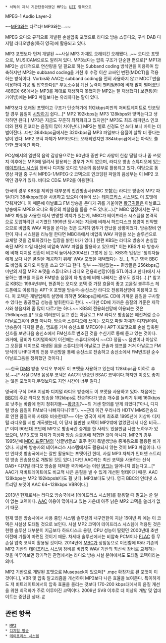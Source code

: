  * 서독의 제식 기관단총이였던 MP2는 [[UZI]] 항목으로

MPEG-1 Audio Layer-2

~~[[MP3]]와는 다르다! MP3와는...~~

MPEG 오디오 규격으로 개발된 손실압축 포맷으로 라디오 방송 스튜디오, 구식 DAB 디지털 라디오방송(특히 영국)에 활용되고 있다.

MP3 포맷보다 먼저 개발된 ~~사실 MP3 자체도 오래되긴 오래됐다...~~ 오디오 포맷으로, MUSICAM으로도 알려져 있다. MP3보다는 압축 구조가 단순한 편으로[* MP1과 MP2는 상대적으로 연산량을 덜 필요로 하는 Subband coding 방식만을 이용하여 압축하지만 MP3는 subband coding을 거친 후 수정 이산 코싸인 변환(MDCT)을 적용하는 방식이다. Vorbis와 AAC는 subband coding을 전혀 사용하지 않고 MDCT만을 이용하여 가공 및 압축한다][* 부동소수점 계산 능력이 펜티엄60에 비해 많이 떨어졌던 486DX-66에서는 MP3를 제대로 재생하지 못했지만 MP2는 잘 재생했다] 보관용(아카이빙)에는 MP3 파일보다는 유리하다는 말이 있다.

MP3보다 오래된 포맷이고 구조가 단순하기에 192kbps미만의 저비트레이트로 인코딩할 경우 음질이 [[시망]]하기 쉽다...[* MP2 192kbps는 MP3 128kbps와 맞먹는다고 생각하면 된다.] MP3은 지금도 꾸준히 최적화되고 있지만[* MP3도 최초 레퍼런스 인코더와 현재 인코더는 음질이 많이 차이난다.] MP2는 별로 신경도 안 쓰다 보니 차이는 더 벌어진다...다만 384kbps급에서는 320kbps급 MP3 파일보다 음질이 살짝 더 좋다는 말이 있다. MP2 코덱 자체가 MP3보다도 오래되었지만 384kbps급에서는 아직도 쓸만한 코덱이긴 하다.

PC상에서의 일반적 음악 감상용으로는 90년대 중반 PC 사양이 한참 딸릴 때나 좀 쓰였지 이후에는 MP3에 밀려서 활용되는 경우가 거의 없으며, 라디오 방송 스튜디오에 있는 [[테이프리스 시스템]] 장비나 디지털 오디오 방송의 음성부로 활용되고 있다. 여담으로 동영상 파일 중 구식 MPEG-1/MPEG-2 코덱으로 인코딩된 파일의 음성부는 이 MP2 코덱인 경우가 있다. 비디오 CD도 MP2를 이용한다.

한국의 경우 KBS를 제외한 대부분의 민간방송사(MBC 포함)는 라디오 방송에 MP2 파일(대개 384kbps급)을 사용하고 있으며 이들이 쓰는 [[테이프리스 시스템]]도 이 포맷에 맞춰져있다. 이 때문에 아날로그 FM 방송을 듣다가 귀를 기울이면 [[황금귀]]들은 아날로그 방송에도 MPEG 오디오 특유의 치찰음을 들을 수도 있다(...).[* MBC 입장에서는 구식 MP2 파일을 사용한 데서 변명할 여지가 있는게, MBC가 테이프리스 시스템을 본격적으로 도입하려던 시기였던 1999년 당시에는 지금에 비해서 하드디스크 용량이 빈약했으므로 비압축 WAV 파일을 쓴다는 것은 도저히 염두가 안났을 상황이었다. 방송장비 연한이 지나 시스템을 리뉴얼 한다면 MBC측에서 비압축 WAV 파일을 쓰는 솔루션으로 교체할 것을 검토하겠다는 입장을 밝힌 바가 있다.] 한편 KBS는 라디오 방송에 손실압축된 MP2 파일 대신에 비압축 WAV 파일을 활용하고 있으며[* 이는 KBS가 타 방송사에 비해 디지털 전환이 비교적 늦어서(2004년) 그렇게 된 듯. KBS측 입장은 '청취자들에게 보다 나은 품질을 제공하기 위해' WAV 포맷을 채택했다는 것...], 최근 영국 BBC도 비압축 오디오 파일을 쓰고 있다고 한다. 일부 ~~개념없는~~ 민방들은 256kbps급 미만의 저질 MP2 포맷을 스튜디오나 라디오 전용회선망(이를 STL이라고 한다)에서 사용하는 병크를 저질러 FM방송 음질이 타 방송에 비해 나빠지는 경우도 있다(...).[* 참고로 KBS는 1994년부터, 현존하는 오디오 코덱 중 가장 효율이 좋고 고음질 블루투스 헤드폰에도 이용되는 APT-X 포맷을 방송국-송신소간 라디오 전용회선망에 이용하고 있다. 이 코덱은 개발업체측 설명에 의하면 56kbps급에서도 CD에 가까운 음질을 구사할 수 있다는 충공깽급 성능을 발휘한다고 한다. ~~다만 CD에 가까운 음질의 기준은 제작사와 청음자와 좀 많이 다르기는 하다.~~ KBS의 전용회선망에 이용되는 것은 256kbps급.][* 요즘 여러분이 듣고 있는 아날로그 FM 라디오 방송음은 예전처럼 순수 아날로그음이 결코 아니다. 방송국 스튜디오에 쓰이는 오디오 파일 자체가 디지털이며, 방송음이 디지털 콘솔, 앰프를 거쳐 송신소로 MPEG이나 APT-X포맷으로 손실 압축된 신호를 보낸다음 송신소에서 FM신호로 변조된 것을 수신기로 통해 듣고 있는 것이다. 과거에, 장비가 디지털화되기 이전에는 스튜디오에서 ~~CD 정품~~ 음반이나 아날로그 오픈릴 테이프로 재생된 음을 스튜디오의 아날로그 콘솔과 앰프를 거쳐 아날로그 FM방식의 UHF대역의 전용 무선망을 통해 송신소로 전송하고 송신소에서 FM변조된 순수 아날로그음을 청취했던 것이다.]

~~한국 [[DMB]] 방송 오디오 부에도 이 포맷을 사용하고 있는데 128kbps급 이하로 추정.~~[* 사실 DMB 음성부 코덱은 AAC의 변종인 BSAC 코덱이다.하지만 이것도 좋지는 않은 포맷이다.무엇보다도 지연 시간이 너무 길다.]

영국의 구식 DAB 지상파 디지털 라디오 방송에도 이 포맷을 사용하고 있다. 처음에는 [[BBC]]의 주요 라디오 방송을 192kbps로 전송하다가 방송 개수를 늘리기 위해 160kbps로 낮추는 바람에 현지 청취자들~~[[황금귀]]?~~의 거센 항의를 받게 되었다("아니, 디지털 방송 음질이 FM보다 나빠지다니?!!!"). ~~근데 이건 우리나라 HDTV MMS전송으로 인한 품질저하 사태와 비슷한데?~~ 이는 영국이 세계 최초로 1995년에 지상파 디지털 라디오를 시험 개국했는데, 이 당시 쓸만한 코덱이 MP2밖에 없었던데서 나온 비극...[* 이미 90년대 초반에 MP2로 방송국간 중계를 한 사례도 있을만큼 나름 노하우가 있었으며, MP3 포맷 자체가 지상파 방송 송출용에 적합한 것이 아니다. MP2의 경우 1995년에 [[MBC 표준FM]]의 '싱글벙글쇼' 호주 현지 특별생방송 중계용으로 활용된 바가 있다. 지상파 방송사의 테이프리스 시스템에서도 활용되지 않는 것이 MP3 파일이다. 다만 인터넷 방송국에서는 잘만 활용되는 포맷이긴 한데, 사실 MP3 자체가 인터넷 스트리밍 방송 전송용으로 개발된 것도 있다.] 다만 AAC라는 최신 코덱을 사용하는 신식 DAB+ 디지털 라디오 방송을 채택한 국가에서는 이런 [[병크]]는 일어나지 않는다고...[* AAC가 저비트레이트에도 비교적 나은 음질을 낼 수 있게 개선된 형태이기 때문. AAC 128kbps는 MP2 192kbps보다도 훨 낫다. MP3보다도 낫다. 영국 BBC의 인터넷 스트리밍 포맷이 AAC 64~128kbps VBR이다.]

2013년 현재로서는 라디오 방송국에서 [테이프리스 시스템]를 활용할 때 말고는 쓸 일이 없는 코덱이다. [[AAC]] 이용이 많아지고 있는 가운데 아주 낡은 MP2 코덱을 쓸리가 없기 때문.

현재 많은 방송사에서 사용 중인 시스템 솔루션의 내구연한이 지난 15여년 뒤 에는 이 코덱은 사실상 도태될 것으로 보인다. 사실 MP2 코덱이 테이프리스 시스템에 적용된 것은 현행 솔루션 대부분이 지금보다 하드디스크 용량, CPU 성능이 딸렸던 2000년대 초반 이전에 기틀이 마련된 것이기 때문. 차세대 솔루션에서는 비압축 PCM이나 [[FLAC]] 등 무손실 압축 코덱이 활용될 것이다. 2014년에 [[MBC]]가 상암동으로 이전함에 따라 기존의 MP2 기반의 [[테이프리스 시스템]] 장비를 비압축 WAV 기반의 최신식 장비로 교체하는 것을 미루어보면 장기적인 관점에서는 라디오 방송 시설 분야에서도 도태될 코덱이라는 의미.

MP2 기반으로 개발된 포맷으로 Musepack이 있으며[* .mpc 확장자로 된 포맷이 이것이다.], VBR 및 압축 알고리즘을 개선하여 MP3보다 나은 효율을 보여준다. 특이하게도 저 비트레이트에서의 압축 효율을 올리는 것보다 170-200 kbps대에서의 음질 개선을 위한 최적화가 주로 이루어진 코덱이다. 2009년 SV8 이후로 더 이상의 개발 및 업데이트는 중단된 상태. [https://www.musepack.net/ #]

== 관련 항목 ==
 * [[MP3]]
 * [[디지털 방송]]
 * [[테이프리스 시스템]]

